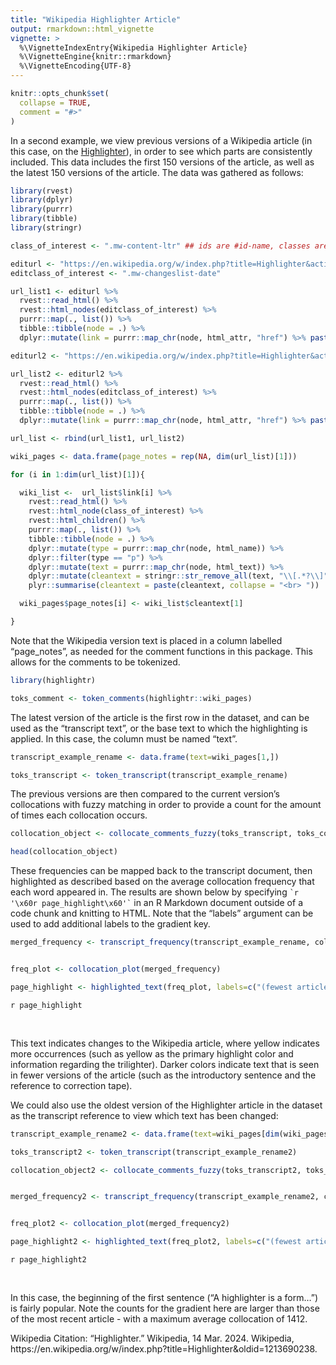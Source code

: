 ```yaml
---
title: "Wikipedia Highlighter Article"
output: rmarkdown::html_vignette
vignette: >
  %\VignetteIndexEntry{Wikipedia Highlighter Article}
  %\VignetteEngine{knitr::rmarkdown}
  %\VignetteEncoding{UTF-8}
---
```


```r
knitr::opts_chunk$set(
  collapse = TRUE,
  comment = "#>"
)
```

In a second example, we view previous versions of a Wikipedia article (in this case, on the [Highlighter](https://en.wikipedia.org/wiki/Highlighter)), in order to see which parts are consistently included.
This data includes the first 150 versions of the article, as well as the latest 150 versions of the article.
The data was gathered as follows:

```r

library(rvest)
library(dplyr)
library(purrr)
library(tibble)
library(stringr)

class_of_interest <- ".mw-content-ltr" ## ids are #id-name, classes are .class-name

editurl <- "https://en.wikipedia.org/w/index.php?title=Highlighter&action=history&offset=&limit=150"
editclass_of_interest <- ".mw-changeslist-date"

url_list1 <- editurl %>%
  rvest::read_html() %>%
  rvest::html_nodes(editclass_of_interest) %>%
  purrr::map(., list()) %>%
  tibble::tibble(node = .) %>%
  dplyr::mutate(link = purrr::map_chr(node, html_attr, "href") %>% paste0("https://en.wikipedia.org", .))

editurl2 <- "https://en.wikipedia.org/w/index.php?title=Highlighter&action=history&dir=prev&limit=150"

url_list2 <- editurl2 %>%
  rvest::read_html() %>%
  rvest::html_nodes(editclass_of_interest) %>%
  purrr::map(., list()) %>%
  tibble::tibble(node = .) %>%
  dplyr::mutate(link = purrr::map_chr(node, html_attr, "href") %>% paste0("https://en.wikipedia.org", .))

url_list <- rbind(url_list1, url_list2)

wiki_pages <- data.frame(page_notes = rep(NA, dim(url_list)[1]))

for (i in 1:dim(url_list)[1]){

  wiki_list <-  url_list$link[i] %>%
    rvest::read_html() %>%
    rvest::html_node(class_of_interest) %>%
    rvest::html_children() %>%
    purrr::map(., list()) %>%
    tibble::tibble(node = .) %>%
    dplyr::mutate(type = purrr::map_chr(node, html_name)) %>%
    dplyr::filter(type == "p") %>%
    dplyr::mutate(text = purrr::map_chr(node, html_text)) %>%
    dplyr::mutate(cleantext = stringr::str_remove_all(text, "\\[.*?\\]") %>% stringr::str_trim()) %>%
    plyr::summarise(cleantext = paste(cleantext, collapse = "<br> "))

  wiki_pages$page_notes[i] <- wiki_list$cleantext[1]

}

```

Note that the Wikipedia version text is placed in a column labelled "page_notes", as needed for the comment functions in this package.
This allows for the comments to be tokenized.


```r
library(highlightr)

toks_comment <- token_comments(highlightr::wiki_pages)
```

The latest version of the article is the first row in the dataset, and can be used as the "transcript text", or the base text to which the highlighting is applied.
In this case, the column must be named "text".

```r

transcript_example_rename <- data.frame(text=wiki_pages[1,])

toks_transcript <- token_transcript(transcript_example_rename)

```

The previous versions are then compared to the current version's collocations with fuzzy matching in order to provide a count for the amount of times each collocation occurs.

```r

collocation_object <- collocate_comments_fuzzy(toks_transcript, toks_comment)

head(collocation_object)

```

These frequencies can be mapped back to the transcript document, then highlighted as described based on the average collocation frequency that each word appeared in.
The results are shown below by specifying `` `r '\x60r page_highlight\x60'` `` in an R Markdown document outside of a code chunk and knitting to HTML.
Note that the "labels" argument can be used to add additional labels to the gradient key.

```r

merged_frequency <- transcript_frequency(transcript_example_rename, collocation_object)


freq_plot <- collocation_plot(merged_frequency)

page_highlight <- highlighted_text(freq_plot, labels=c("(fewest articles)", "(most articles)"))
```

`r page_highlight`

<br>

This text indicates changes to the Wikipedia article, where yellow indicates more occurrences (such as yellow as the primary highlight color and information regarding the trilighter).
Darker colors indicate text that is seen in fewer versions of the article (such as the introductory sentence and the reference to correction tape).

We could also use the oldest version of the Highlighter article in the dataset as the transcript reference to view which text has been changed:

```r

transcript_example_rename2 <- data.frame(text=wiki_pages[dim(wiki_pages)[1],])

toks_transcript2 <- token_transcript(transcript_example_rename2)

collocation_object2 <- collocate_comments_fuzzy(toks_transcript2, toks_comment)


merged_frequency2 <- transcript_frequency(transcript_example_rename2, collocation_object2)


freq_plot2 <- collocation_plot(merged_frequency2)

page_highlight2 <- highlighted_text(freq_plot2, labels=c("(fewest articles)", "(most articles)"))

```

`r page_highlight2`

<br>

In this case, the beginning of the first sentence ("A highlighter is a form...") is fairly popular.
Note the counts for the gradient here are larger than those of the most recent article - with a maximum average collocation of 1412.

Wikipedia Citation:
“Highlighter.” Wikipedia, 14 Mar. 2024. Wikipedia, https://en.wikipedia.org/w/index.php?title=Highlighter&oldid=1213690238.


